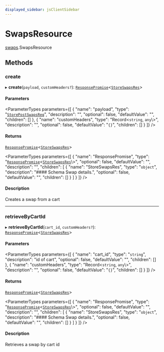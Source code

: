 ```yaml
---
displayed_sidebar: jsClientSidebar
---
```



# SwapsResource

[swaps](../../modules/swaps.mdx).SwapsResource

## Methods

### create

▸ **create**(`payload`, `customHeaders?`): [`ResponsePromise`](../modules/swaps.internal.mdx#responsepromise)<[`StoreSwapsRes`](../../internal/modules/admin_discounts.internal.internal.mdx#storeswapsres)\>

#### Parameters

<ParameterTypes parameters={[
  {
    "name": "payload",
    "type": "[`StorePostSwapsReq`](../../internal/classes/admin_discounts.internal.internal.StorePostSwapsReq.mdx)",
    "description": "",
    "optional": false,
    "defaultValue": "",
    "children": []
  },
  {
    "name": "customHeaders",
    "type": "Record<`string`, `any`\\>",
    "description": "",
    "optional": false,
    "defaultValue": "`{}`",
    "children": []
  }
]} />

#### Returns

[`ResponsePromise`](../modules/swaps.internal.mdx#responsepromise)<[`StoreSwapsRes`](../../internal/modules/admin_discounts.internal.internal.mdx#storeswapsres)\>

<ParameterTypes parameters={[
  {
    "name": "ResponsePromise",
    "type": "[`ResponsePromise`](../modules/swaps.internal.mdx#responsepromise)<[`StoreSwapsRes`](../../internal/modules/admin_discounts.internal.internal.mdx#storeswapsres)\\>",
    "optional": false,
    "defaultValue": "",
    "description": "",
    "children": [
      {
        "name": "StoreSwapsRes",
        "type": "`object`",
        "description": "#### Schema Swap details.",
        "optional": false,
        "defaultValue": "",
        "children": []
      }
    ]
  }
]} />

#### Description

Creates a swap from a cart

___

### retrieveByCartId

▸ **retrieveByCartId**(`cart_id`, `customHeaders?`): [`ResponsePromise`](../modules/swaps.internal.mdx#responsepromise)<[`StoreSwapsRes`](../../internal/modules/admin_discounts.internal.internal.mdx#storeswapsres)\>

#### Parameters

<ParameterTypes parameters={[
  {
    "name": "cart_id",
    "type": "`string`",
    "description": "id of cart",
    "optional": false,
    "defaultValue": "",
    "children": []
  },
  {
    "name": "customHeaders",
    "type": "Record<`string`, `any`\\>",
    "description": "",
    "optional": false,
    "defaultValue": "`{}`",
    "children": []
  }
]} />

#### Returns

[`ResponsePromise`](../modules/swaps.internal.mdx#responsepromise)<[`StoreSwapsRes`](../../internal/modules/admin_discounts.internal.internal.mdx#storeswapsres)\>

<ParameterTypes parameters={[
  {
    "name": "ResponsePromise",
    "type": "[`ResponsePromise`](../modules/swaps.internal.mdx#responsepromise)<[`StoreSwapsRes`](../../internal/modules/admin_discounts.internal.internal.mdx#storeswapsres)\\>",
    "optional": false,
    "defaultValue": "",
    "description": "",
    "children": [
      {
        "name": "StoreSwapsRes",
        "type": "`object`",
        "description": "#### Schema Swap details.",
        "optional": false,
        "defaultValue": "",
        "children": []
      }
    ]
  }
]} />

#### Description

Retrieves a swap by cart id
